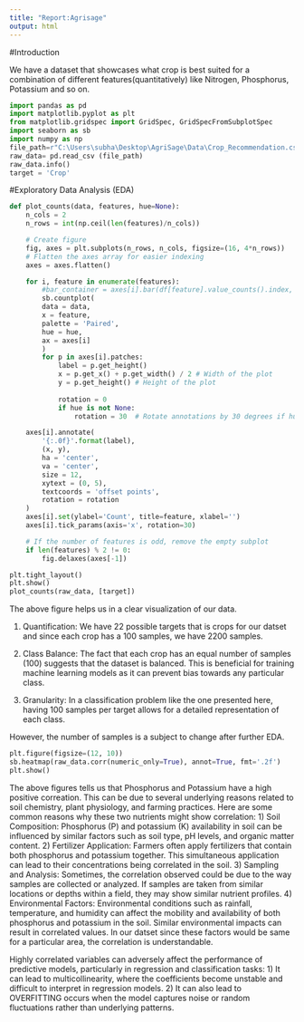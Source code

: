 ```yaml
---
title: "Report:Agrisage"
output: html
---
```

#Introduction

We have a dataset that showcases what crop is best suited for a combination of different features(quantitatively) like Nitrogen, Phosphorus, Potassium and so on.

```python
import pandas as pd
import matplotlib.pyplot as plt
from matplotlib.gridspec import GridSpec, GridSpecFromSubplotSpec
import seaborn as sb
import numpy as np
file_path=r"C:\Users\subha\Desktop\AgriSage\Data\Crop_Recommendation.csv"
raw_data= pd.read_csv (file_path)
raw_data.info()
target = 'Crop'
```

#Exploratory Data Analysis (EDA)

```python
def plot_counts(data, features, hue=None):
    n_cols = 2 
    n_rows = int(np.ceil(len(features)/n_cols)) 

    # Create figure
    fig, axes = plt.subplots(n_rows, n_cols, figsize=(16, 4*n_rows))
    # Flatten the axes array for easier indexing
    axes = axes.flatten()

    for i, feature in enumerate(features):
        #bar_container = axes[i].bar(df[feature].value_counts().index, df[feature].value_counts().values)
        sb.countplot(
        data = data,
        x = feature,
        palette = 'Paired',
        hue = hue,
        ax = axes[i]
        )
        for p in axes[i].patches:
            label = p.get_height()
            x = p.get_x() + p.get_width() / 2 # Width of the plot
            y = p.get_height() # Height of the plot
            
            rotation = 0
            if hue is not None:
                rotation = 30  # Rotate annotations by 30 degrees if hue is not None

    axes[i].annotate(
        '{:.0f}'.format(label),
        (x, y),
        ha = 'center',
        va = 'center',
        size = 12,
        xytext = (0, 5),
        textcoords = 'offset points',
        rotation = rotation
    )
    axes[i].set(ylabel='Count', title=feature, xlabel='')
    axes[i].tick_params(axis='x', rotation=30)

    # If the number of features is odd, remove the empty subplot
    if len(features) % 2 != 0:
        fig.delaxes(axes[-1])

plt.tight_layout()
plt.show()
plot_counts(raw_data, [target])
```

The above figure helps us in a clear visualization of our data. 

1) Quantification: We have 22 possible targets that is crops for our datset and since each crop has a 100 samples, we have 2200 samples.

2) Class Balance: The fact that each crop has an equal number of samples (100) suggests that the dataset is balanced. This is beneficial for training machine learning models as it can prevent bias towards any particular class.

3) Granularity: In a classification problem like the one presented here, having 100 samples per target allows for a detailed representation of each class.

However, the number of samples is a subject to change after further EDA.

```python
plt.figure(figsize=(12, 10))
sb.heatmap(raw_data.corr(numeric_only=True), annot=True, fmt='.2f')
plt.show()
```

The above figures tells us that Phosphorus and Potassium have a high positive correation. This can be due to several underlying reasons related to soil chemistry, plant physiology, and farming practices. Here are some common reasons why these two nutrients might show correlation:
1) Soil Composition: Phosphorus (P) and potassium (K) availability in soil can be influenced by similar factors such as soil type, pH levels, and organic matter content.
2) Fertilizer Application: Farmers often apply fertilizers that contain both phosphorus and potassium together. This simultaneous application can lead to their concentrations being correlated in the soil.
3) Sampling and Analysis: Sometimes, the correlation observed could be due to the way samples are collected or analyzed. If samples are taken from similar locations or depths within a field, they may show similar nutrient profiles.
4) Environmental Factors: Environmental conditions such as rainfall, temperature, and humidity can affect the mobility and availability of both phosphorus and potassium in the soil. Similar environmental impacts can result in correlated values. In our datset since these factors would be same for a particular area, the correlation is understandable.

Highly correlated variables can adversely affect the performance of predictive models, particularly in regression and classification tasks:
1) It can lead to multicollinearity, where the coefficients become unstable and difficult to interpret in regression models.
2) It can also lead to OVERFITTING occurs when the model captures noise or random fluctuations rather than underlying patterns.

